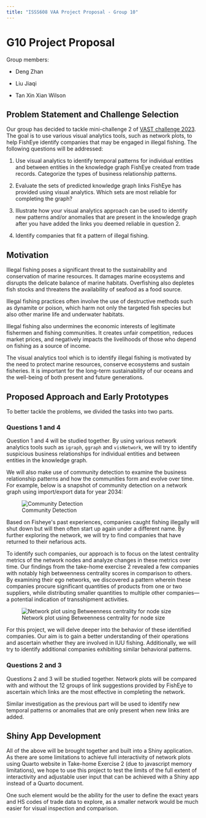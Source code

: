 ```yaml
---
title: "ISSS608 VAA Project Proposal - Group 10"
---
```


# G10 Project Proposal

Group members:

-   Deng Zhan

-   Liu Jiaqi

-   Tan Xin Xian Wilson

## Problem Statement and Challenge Selection

Our group has decided to tackle mini-challenge 2 of [VAST challenge 2023](https://vast-challenge.github.io/2023/MC2.html). The goal is to use various visual analytics tools, such as network plots, to help FishEye identify companies that may be engaged in illegal fishing. The following questions will be addressed:

1.  Use visual analytics to identify temporal patterns for individual entities and between entities in the knowledge graph FishEye created from trade records. Categorize the types of business relationship patterns.

2.  Evaluate the sets of predicted knowledge graph links FishEye has provided using visual analytics. Which sets are most reliable for completing the graph?

3.  Illustrate how your visual analytics approach can be used to identify new patterns and/or anomalies that are present in the knowledge graph after you have added the links you deemed reliable in question 2.

4.  Identify companies that fit a pattern of illegal fishing.

## Motivation

Illegal fishing poses a significant threat to the sustainability and conservation of marine resources. It damages marine ecosystems and disrupts the delicate balance of marine habitats. Overfishing also depletes fish stocks and threatens the availability of seafood as a food source.

Illegal fishing practices often involve the use of destructive methods such as dynamite or poison, which harm not only the targeted fish species but also other marine life and underwater habitats.

Illegal fishing also undermines the economic interests of legitimate fishermen and fishing communities. It creates unfair competition, reduces market prices, and negatively impacts the livelihoods of those who depend on fishing as a source of income.

The visual analytics tool which is to identify illegal fishing is motivated by the need to protect marine resources, conserve ecosystems and sustain fisheries. It is important for the long-term sustainability of our oceans and the well-being of both present and future generations.

## Proposed Approach and Early Prototypes

To better tackle the problems, we divided the tasks into two parts.

### Questions 1 and 4

Question 1 and 4 will be studied together. By using various network analytics tools such as `igraph`, `ggraph` and `visNetwork`, we will try to identify suspicious business relationships for individual entities and between entities in the knowledge graph.

We will also make use of community detection to examine the business relationship patterns and how the communities form and evolve over time. For example, below is a snapshot of community detection on a network graph using import/export data for year 2034:

![Community Detection](images/cd.png)

Based on Fisheye\'s past experiences, companies caught fishing illegally will shut down but will then often start up again under a different name. By further exploring the network, we will try to find companies that have returned to their nefarious acts.

To identify such companies, our approach is to focus on the latest centrality metrics of the network nodes and analyze changes in these metrics over time. Our findings from the take-home exercise 2 revealed a few companies with notably high betweenness centrality scores in comparison to others. By examining their ego networks, we discovered a pattern wherein these companies procure significant quantities of products from one or two suppliers, while distributing smaller quantities to multiple other companies---a potential indication of transshipment activities.

![Network plot using Betweenness centrality for node size](images/en.png)

For this project, we will delve deeper into the behavior of these identified companies. Our aim is to gain a better understanding of their operations and ascertain whether they are involved in IUU fishing. Additionally, we will try to identify additional companies exhibiting similar behavioral patterns.

### Questions 2 and 3

Questions 2 and 3 will be studied together. Network plots will be compared with and without the 12 groups of link suggestions provided by FishEye to ascertain which links are the most effective in completing the network.

Similar investigation as the previous part will be used to identify new temporal patterns or anomalies that are only present when new links are added.

## Shiny App Development

All of the above will be brought together and built into a Shiny application. As there are some limitations to achieve full interactivity of network plots using Quarto website in Take-home Exercise 2 (due to javascript memory limitations), we hope to use this project to test the limits of the full extent of interactivity and adjustable user input that can be achieved with a Shiny app instead of a Quarto document.

One such element would be the ability for the user to define the exact years and HS codes of trade data to explore, as a smaller network would be much easier for visual inspection and comparison.
